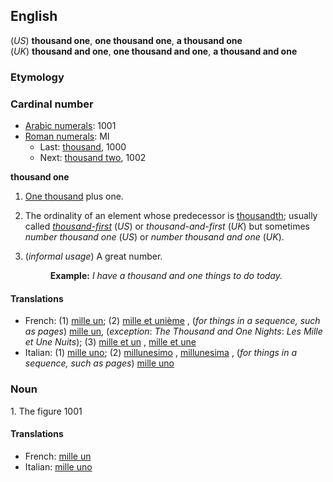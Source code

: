 ==English==
(''US'') '''thousand one''', '''one thousand one''', '''a thousand one'''<br>
(''UK'') '''thousand and one''', '''one thousand and one''', '''a thousand and one'''

===Etymology===

===Cardinal number===
*[[w:Arabic Numerals|Arabic numerals]]: 1001
*[[w:Roman numerals|Roman numerals]]: MI
**Last: [[thousand]], 1000
**Next: [[thousand two]], 1002
'''thousand one'''

# {{US}} [[thousand|One thousand]] plus one.
# {{informal}} The ordinality of an element whose predecessor is [[thousandth]]; usually called ''[[thousand-first]]'' (''US'') or ''thousand-and-first'' (''UK'') but sometimes ''number thousand one'' (''US'') or ''number thousand and one'' (''UK'').
# (''informal usage'') A great number.
#:'''Example:''' ''I have a thousand and one things to do today.''

====Translations====

*French: (1) [[mille un]]; (2) [[mille et unième]] , (''for things in a sequence, such as pages'') [[mille un]], (''exception'': ''The Thousand and One Nights'': ''Les Mille et Une Nuits''); (3) [[mille et un]] {{m}}, [[mille et une]] {{f}}
*Italian: (1) [[mille uno]]; (2) [[millunesimo]] {{m}}, [[millunesima]] {{f}}, (''for things in a sequence, such as pages'') [[mille uno]]

===Noun===
1. The figure 1001

====Translations====

*French: [[mille un]] {{m}}
*Italian: [[mille uno]] {{m}}